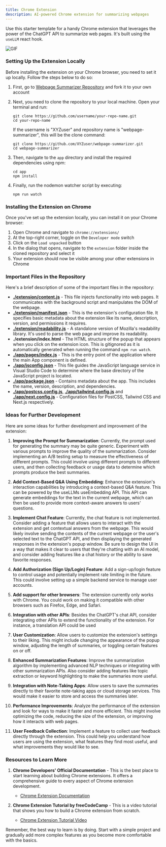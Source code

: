 ```yaml
---
title: Chrome Extension
description: AI-powered Chrome extension for summarizing webpages
---
```


Use this starter template for a handy Chrome extension that leverages the power of
the ChatGPT API to summarize web pages. It's built using the `useLLM` react hook.

![GIF](https://i.imgur.com/swFHqjI.gif)

### Setting Up the Extension Locally

Before installing the extension on your Chrome browser, you need to set it up locally. Follow the steps below to do so:

1. First, go to [Webpage Summarizer Repository](https://github.com/usellm/example-chrome-extension) and fork it to your own account

2. Next, you need to clone the repository to your local machine. Open your terminal and run:

   ```shell
   git clone https://github.com/username/your-repo-name.git
   cd your-repo-name
   ```

   If the username is "XYZuser" and repository name is "webpage-summarizer", this will be the clone command:

   ```shell
   git clone https://github.com/XYZuser/webpage-summarizer.git
   cd webpage-summarizer
   ```

3. Then, navigate to the `app` directory and install the required dependencies using npm:

   ```shell
   cd app
   npm install
   ```

4. Finally, run the nodemon watcher script by executing:

   ```shell
   npm run watch
   ```

### Installing the Extension on Chrome

Once you've set up the extension locally, you can install it on your Chrome browser:

1. Open Chrome and navigate to `chrome://extensions/`
2. At the top-right corner, toggle on the `Developer mode` switch
3. Click on the `Load unpacked` button
4. In the dialog that opens, navigate to the `extension` folder inside the cloned repository and select it
5. Your extension should now be visible among your other extensions in Chrome

### Important Files in the Repository

Here's a brief description of some of the important files in the repository:

- **[./extension/content.js](https://github.com/usellm/example-chrome-extension/blob/main/extension/content.js)** - This file injects functionality into web pages. It communicates with the background
  script and manipulates the DOM of the webpage.
- **[./extension/manifest.json](https://github.com/usellm/example-chrome-extension/blob/main/extension/manifest.json)** - This is the extension's configuration file. It specifies basic metadata about the
  extension like its name, description, version, and permissions it requires.
- **[./extension/readability.js](https://github.com/usellm/example-chrome-extension/blob/main/extension/readability.js)** - A standalone version of Mozilla's readability library. It's used to parse the web
  page and improve its readability.
- **./extension/index.html** - The HTML structure of the popup that appears when you click on the extension icon.
  This is gitignored as it is automatically generated when running the command `npm run watch`.
- **[./app/pages/index.js](https://github.com/usellm/example-chrome-extension/blob/main/app/pages/index.js)** - This is the entry point of the application where the main App component is defined.
- **[./app/jsconfig.json](https://github.com/usellm/example-chrome-extension/blob/main/app/jsconfig.json)** - This file guides the JavaScript language service in Visual Studio Code to determine where
  the base directory of the JavaScript project is located.
- **[./app/package.json](https://github.com/usellm/example-chrome-extension/blob/main/app/package.json)** - Contains metadata about the app. This includes the name, version, description, and dependencies.
- **[./app/postcss.config.js](https://github.com/usellm/example-chrome-extension/blob/main/app/postcss.config.js)**,
  **[./app/tailwind.config.js](https://github.com/usellm/example-chrome-extension/blob/main/app/tailwind.config.js)** and **[./app/next.config.js](https://github.com/usellm/example-chrome-extension/blob/main/app/next.config.js)** - Configuration files for PostCSS,
  Tailwind CSS and Next.js respectively.

### Ideas for Further Development

Here are some ideas for further development and improvement of the extension:

1. **Improving the Prompt for Summarization**: Currently, the prompt used for generating the summary may be quite generic.
   Experiment with various prompts to improve the quality of the summarization. Consider implementing an A/B testing setup to
   measure the effectiveness of different prompts. This could involve using different prompts to different users, and then
   collecting feedback or usage data to determine which prompts produce the best summaries.

2. **Add Context-Based Q&A Using Embedding**: Enhance the extension's interaction
   capabilities by introducing a context-based Q&A feature. This can be powered by the useLLMs
   useEmbedding API. This API can generate embeddings for the text in the current webpage,
   which can then be used to provide more context-aware answers to users' questions.

3. **Implement Chat Feature**: Currently, the chat feature is not implemented. Consider adding a feature that allows
   users to interact with the extension and get contextual answers from the webpage. This would likely involve sending
   the contents of the current webpage or the user's selected text to the ChatGPT API, and then displaying the generated
   responses in the extension's popup window. Be sure to design the UI in a way that makes it clear to users that they're
   chatting with an AI model, and consider adding features like a chat history or the ability to save favorite responses.

4. **Add Authorization (Sign Up/Login) Feature**: Add a sign-up/login feature to control usage and potentially implement
   rate limiting in the future. This could involve setting up a simple backend service to manage user accounts.

5. **Add support for other browsers**: The extension currently only works with Chrome. You could work on making
   it compatible with other browsers such as Firefox, Edge, and Safari.

6. **Integration with other APIs**: Besides the ChatGPT's chat API, consider integrating other APIs to extend the
   functionality of the extension. For instance, a translation API could be used

7. **User Customization**: Allow users to customize the extension's settings to their liking. This might include
   changing the appearance of the popup window, adjusting the length of summaries, or toggling certain features on or off.

8. **Enhanced Summarization Features**: Improve the summarization algorithm by implementing advanced NLP
   techniques or integrating with other summarization APIs. Also consider adding features like topic extraction
   or keyword highlighting to make the summaries more useful.

9. **Integration with Note-Taking Apps**: Allow users to save the summaries directly to their favorite note-taking
   apps or cloud storage services. This would make it easier to store and access the summaries later.

10. **Performance Improvements**: Analyze the performance of the extension and look for ways to make it faster and
    more efficient. This might involve optimizing the code, reducing the size of the extension, or improving how it interacts with web pages.

11. **User Feedback Collection**: Implement a feature to collect user feedback directly through the extension.
    This could help you understand how users are using the extension, what features they find most useful,
    and what improvements they would like to see.

### Resources to Learn More

1. **Chrome Developers' Official Documentation** - This is the best place to start learning about building Chrome extensions. It offers a comprehensive guide to every aspect of Chrome extension development.

   - [Chrome Extension Documentation](https://developer.chrome.com/docs/extensions/mv3/)

2. **Chrome Extension Tutorial by freeCodeCamp** - This is a video tutorial that shows you how to build a Chrome extension from scratch.

   - [Chrome Extension Tutorial Video](https://www.youtube.com/watch?v=wHZCYi1K664)

Remember, the best way to learn is by doing. Start with a simple project and gradually add more
complex features as you become more comfortable with the basics.
